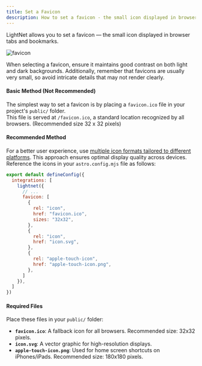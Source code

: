 ```yaml
---
title: Set a Favicon
description: How to set a favicon - the small icon displayed in browser tabs and bookmarks - in your media library.
---
```


LightNet allows you to set a favicon — the small icon displayed in browser tabs and bookmarks.

![favicon](./images/favicon.webp)

When selecting a favicon, ensure it maintains good contrast on both light and dark backgrounds. 
Additionally, remember that favicons are usually very small, so avoid intricate details that may not render clearly.

#### Basic Method (Not Recommended)

The simplest way to set a favicon is by placing a `favicon.ico` file in your project's `public/` folder.  
This file is served at `/favicon.ico`, a standard location recognized by all browsers. (Recommended size 32 x 32 pixels)

#### Recommended Method

For a better user experience, 
use [multiple icon formats tailored to different platforms](https://evilmartians.com/chronicles/how-to-favicon-in-2021-six-files-that-fit-most-needs). 
This approach ensures optimal display quality across devices. Reference the icons in your `astro.config.mjs` file as follows:

```js title="astro.config.mjs" ins={5-19}
export default defineConfig({
  integrations: [
    lightnet({
      // ...
      favicon: [
        {
          rel: "icon",
          href: "favicon.ico",
          sizes: "32x32",
        },
        {
          rel: "icon",
          href: "icon.svg",
        },
        {
          rel: "apple-touch-icon",
          href: "apple-touch-icon.png",
        },
      ]
    }),
  ]
})
```

#### Required Files

Place these files in your `public/` folder:

- **`favicon.ico`**: A fallback icon for all browsers. Recommended size: 32x32 pixels.
- **`icon.svg`**: A vector graphic for high-resolution displays. 
- **`apple-touch-icon.png`**: Used for home screen shortcuts on iPhones/iPads. Recommended size: 180x180 pixels.


